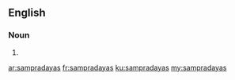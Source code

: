 ==English==

===Noun===
{{head|en|plural}}

# {{plural of|sampradaya|lang=en}}

[[ar:sampradayas]]
[[fr:sampradayas]]
[[ku:sampradayas]]
[[my:sampradayas]]